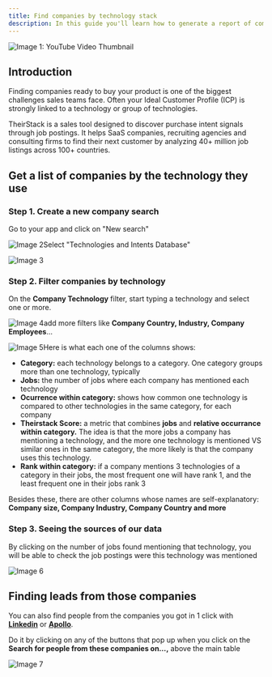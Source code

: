 ```yaml
---
title: Find companies by technology stack
description: In this guide you'll learn how to generate a report of companies using a technology or group of technologies.
---
```


![Image 1: YouTube Video Thumbnail](https://img.youtube.com/vi/e3wisJYuVVk/sddefault.jpg)

Introduction
------------

Finding companies ready to buy your product is one of the biggest challenges sales teams face. Often your Ideal Customer Profile (ICP) is strongly linked to a technology or group of technologies.

TheirStack is a sales tool designed to discover purchase intent signals through job postings. It helps SaaS companies, recruiting agencies and consulting firms to find their next customer by analyzing 40+ million job listings across 100+ countries.

Get a list of companies by the technology they use
--------------------------------------------------

### Step 1. Create a new company search

Go to your app and click on "New search"

![Image 2](https://images.prismic.io/theirstack/65b0e428615e73009ec3e0ba_find-companies-tech-stack-1.png?auto=format,compress)Select "Technologies and Intents Database"

![Image 3](https://images.prismic.io/theirstack/65b0e571615e73009ec3e0c3_find-company-by-tech-stack-2.png?auto=format,compress)

### Step 2. Filter companies by technology

On the **Company Technology** filter, start typing a technology and select one or more.

![Image 4](https://images.prismic.io/theirstack/65b0e651615e73009ec3e0dd_find-company-by-tech-stack-3.png?auto=format,compress)add more filters like **Company Country, Industry, Company Employees**...

![Image 5](https://images.prismic.io/theirstack/65b0e716615e73009ec3e0f0_find-company-by-tech-stack-4.png?auto=format,compress)Here is what each one of the columns shows:

*   **Category:** each technology belongs to a category. One category groups more than one technology, typically
*   **Jobs:** the number of jobs where each company has mentioned each technology
*   **Ocurrence within category:** shows how common one technology is compared to other technologies in the same category, for each company
*   **Theirstack Score:** a metric that combines **jobs** and **relative occurrance within category.** The idea is that the more jobs a company has mentioning a technology, and the more one technology is mentioned VS similar ones in the same category, the more likely is that the company uses this technology.
*   **Rank within category:**  if a company mentions 3 technologies of a category in their jobs, the most frequent one will have rank 1, and the least frequent one in their jobs rank 3

Besides these, there are other columns whose names are self-explanatory: **Company size, Company Industry, Company Country and more**

### Step 3. Seeing the sources of our data

By clicking on the number of jobs found mentioning that technology, you will be able to check the job postings were this technology was mentioned

![Image 6](https://images.prismic.io/theirstack/65b0f705615e73009ec3e1c3_find-company-by-tech-stack-5.png?auto=format,compress)

Finding leads from those companies
----------------------------------

You can also find people from the companies you got in 1 click with [**Linkedin**](https://knowledge.theirstack.com/88afb5d356ba4e199aad8e5d0836eec2?pvs=25) or [**Apollo**](https://knowledge.theirstack.com/98561d92e58f4d60b38c81ea3e89e177?pvs=25).

Do it by clicking on any of the buttons that pop up when you click on the **Search for people from these companies on…,** above the main table

![Image 7](https://images.prismic.io/theirstack/65b0faa1615e73009ec3e1e4_find-company-by-tech-stack-7.png?auto=format,compress)